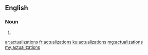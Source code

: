 ==English==

===Noun===
{{head|en|plural}}

# {{plural of|actualization|lang=en|nocat=1}}

[[ar:actualizations]]
[[fr:actualizations]]
[[ku:actualizations]]
[[mg:actualizations]]
[[my:actualizations]]